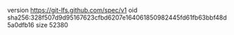 version https://git-lfs.github.com/spec/v1
oid sha256:328f507d9d95167623cfbd6207e164061850982445fd61fb63bbf48d5a0dfb16
size 52380

